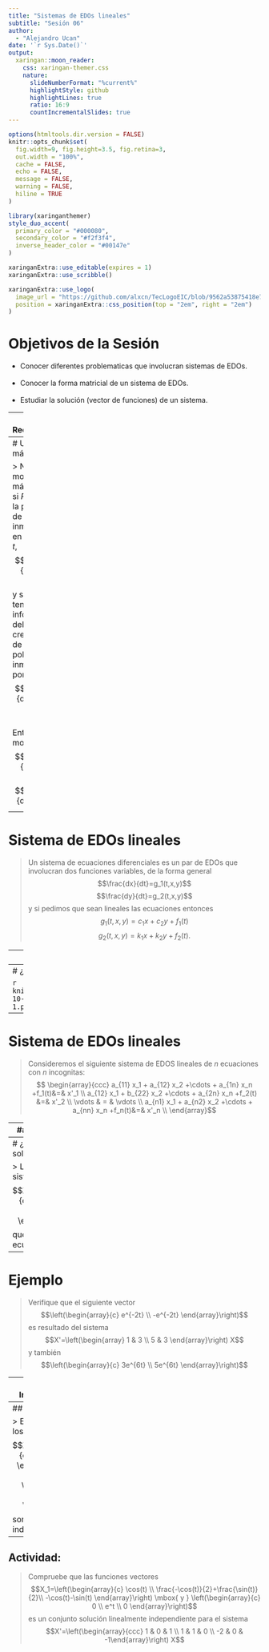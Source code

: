 ---
title: "Sistemas de EDOs lineales"
subtitle: "Sesión 06"
author: 
  - "Alejandro Ucan"
date: '`r Sys.Date()`'
output:
  xaringan::moon_reader:
    css: xaringan-themer.css
    nature:
      slideNumberFormat: "%current%"
      highlightStyle: github
      highlightLines: true
      ratio: 16:9
      countIncrementalSlides: true
---

```{r setup, include=FALSE}
options(htmltools.dir.version = FALSE)
knitr::opts_chunk$set(
  fig.width=9, fig.height=3.5, fig.retina=3,
  out.width = "100%",
  cache = FALSE,
  echo = FALSE,
  message = FALSE, 
  warning = FALSE,
  hiline = TRUE
)
```

```{r xaringan-themer, include=FALSE, warning=FALSE}
library(xaringanthemer)
style_duo_accent(
  primary_color = "#000080",
  secondary_color = "#f2f3f4",
  inverse_header_color = "#00147e"
)
```

```{r xaringan-editable, echo=FALSE}
xaringanExtra::use_editable(expires = 1)
xaringanExtra::use_scribble()
```

```{r xaringan-logo, echo=FALSE}
xaringanExtra::use_logo(
  image_url = "https://github.com/alxcn/TecLogoEIC/blob/9562a53875418e749a296c85808a19c85fc4be74/IngenieriaCiencias_Horizontal_RGB.png",
  position = xaringanExtra::css_position(top = "2em", right = "2em")
)
```
# Objetivos de la Sesión

* Conocer diferentes problematicas que involucran sistemas de EDOs. <br/><br/>
* Conocer la forma matricial de un sistema de EDOs. <br/><br/>
* Estudiar la solución (vector de funciones) de un sistema. 

---
# Recordando:

> Recordemos que si tenemos una población $P(t),$ su crecimiento puede ser modelado mediante la ecuación diferencial $$\frac{dP}{dt}=kP,$$ <br/><br/> de igual manera podemos considerar la presencia de una fracción de inmigrantes (por el momento constante) $$\frac{dP}{dt}=kP-r.$$ <br/><br/>
Realmente sabemos que la población que inmigra no es constante en el tiempo, así que el modelo anterior no es tan real.

---
# Un modelo más real

> Nuestro modelo sería más realista si $R(t)$ define la población de inmigrantes en el tiempo $t,$ $$\frac{dP}{dt}=kP-R,$$ y si además tenemos información del crecimiento de la población inmigrante, por ejemplo $$\frac{dR}{dt}=sR.$$ <br/><br/> 
Entonces el modelo sería $$\frac{dP}{dt}=kP-R,$$ $$\frac{dR}{dt}=sR.$$

---
# Sistema de EDOs lineales

> Un sistema de ecuaciones diferenciales es un par de EDOs que involucran dos funciones variables, de la forma general $$\frac{dx}{dt}=g_1(t,x,y)$$ $$\frac{dy}{dt}=g_2(t,x,y)$$ y si pedimos que sean lineales las ecuaciones entonces $$g_1(t,x,y)=c_1x+c_2y+f_1(t)$$ $$g_2(t,x,y)=k_1 x+k_2y+f_2(t).$$

---
# Sistema Predador-Presa

> Supongamos que tenemos dos especies que interactuan en un ecosistemas $x(t)$ y $y(t),$ de donde $x(t)$ es extrictamente vegetariana y $y(t)$ carnivora (consume a $x(t)$) entonces $$\frac{dy}{dt}=-ay+bxy$$ $$\frac{dx}{dt}=cx-dxy.$$ Este modelo se conoce como el __Lotka-Volterra para predador-presa.__

---
# ¿Cómo se ve?

```{r, echo=FALSE, out.width="60%", fig.cap="Ejempo de Soluciónes"}
knitr::include_graphics("https://strimas.com/post/2017-10-13-lotka-volterra/index_files/figure-html/time-plot-1.png")
```
---
# Sistema de EDOs lineales

> Consideremos el siguiente sistema de EDOS lineales de $n$ ecuaciones con $n$ incognitas: $$ \begin{array}{ccc} a_{11} x_1 + a_{12} x_2 +\cdots + a_{1n} x_n +f_1(t)&=& x'_1 \\ a_{12} x_1 + b_{22} x_2 +\cdots + a_{2n} x_n +f_2(t) &=& x'_2 \\ \vdots & = & \vdots \\ a_{n1} x_1 + a_{n2} x_2 +\cdots + a_{nn} x_n +f_n(t)&=& x'_n \\ \end{array}$$  

---
## Versión matricial 

> La expresión anterior se puede expresar de forma matricial: 

$$\left(\begin{array}{c} x'_1 \\ x'_2 \\ \vdots \\ x'_n \end{array}\right) =\left(\begin{array}{c} a_{11} & a_{12} & \ldots & a_{1n}\\ a_{21} & a_{22} & \ldots & a_{2n} \\ \vdots & \vdots & \ddots & \vdots  \\ a_{n1} & a_{n2} & \ldots & a_{nn} \end{array}\right) \left(\begin{array}{c} x_1 \\ x_2 \\ \vdots \\ x_n \end{array}\right)+ \left(\begin{array}{c} f_1(t) \\ f_2(t) \\ \vdots \\ f_n(t) \end{array}\right)$$
$$ X' = A X+F$$

---
# ¿Cómo se ve la solución?

> La solución de un sistema es un vector $$X=\left(\begin{array}{c} x_1(t) \\ x_2(t) \\ \vdots \\ x_n(t) \end{array}\right)$$ que satisface las ecuaciones anteriores.

---
# Ejemplo

> Verifique que el siguiente vector $$\left(\begin{array}{c} e^{-2t} \\ -e^{-2t}  \end{array}\right)$$ es resultado del sistema $$X'=\left(\begin{array} 1 & 3 \\ 5 & 3 \end{array}\right) X$$ y también $$\left(\begin{array}{c} 3e^{6t} \\ 5e^{6t}  \end{array}\right)$$

---
# Superposición e Independencia Lineal

> En un sistema de EDOs homogéneas, si $X_1$ y $X_2$ son soluciones, para cualquier número reales $c_1$ y $c_2,$ entonces $$c_1 X_1 + c_2 X_2$$ también es solución. <br/><br/> 
__Definición:__ decimos que las soluciones $X_1, \, X_2,\, \cdots,\, X_n$ son __linealmente indepentiendes__ si la unica combinación $$c_1 X_1+c_2 X_2+\cdots + c_n X_n=0$$ entonces $c_1=c_2=\cdots=c_n=0.$

---
## Ejemplo:

> En el ejemplo anterior, los vectores solución $$X_1=\left(\begin{array}{c} e^{-2t} \\ -e^{-2t}  \end{array}\right)\quad \mbox{y} \quad \left(\begin{array}{c} 3e^{6t} \\ 5e^{6t}  \end{array}\right)$$ son linealmente independientes.

---
## Actividad:

> Compruebe que las funciones vectores $$X_1=\left(\begin{array}{c} \cos(t) \\ \frac{-\cos(t)}{2}+\frac{\sin(t)}{2}\\ -\cos(t)-\sin(t) \end{array}\right) \mbox{ y } \left(\begin{array}{c} 0 \\ e^t \\ 0  \end{array}\right)$$ es un conjunto solución linealmente independiente para el sistema $$X'=\left(\begin{array}{ccc} 1 & 0 & 1 \\ 1 & 1 & 0 \\ -2 & 0 & -1\end{array}\right) X$$